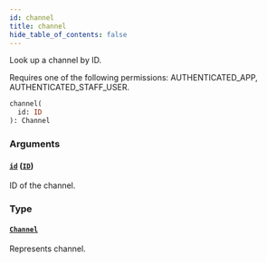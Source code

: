 ```yaml
---
id: channel
title: channel
hide_table_of_contents: false
---
```


Look up a channel by ID.

Requires one of the following permissions: AUTHENTICATED_APP, AUTHENTICATED_STAFF_USER.

```graphql
channel(
  id: ID
): Channel
```

### Arguments

#### [`id`](#) ([`ID`](../../../developer/api-reference/scalars/id))

ID of the channel.

### Type

#### [`Channel`](../../../developer/api-reference/objects/channel)

Represents channel.
